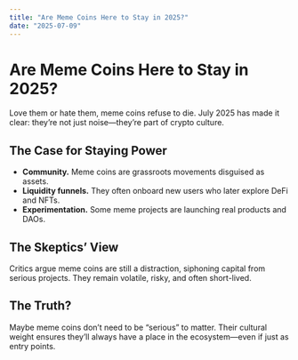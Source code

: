 ```yaml
---
title: "Are Meme Coins Here to Stay in 2025?"
date: "2025-07-09"
---
```


# Are Meme Coins Here to Stay in 2025?

Love them or hate them, meme coins refuse to die. July 2025 has made it clear: they’re not just noise—they’re part of crypto culture.

## The Case for Staying Power

- **Community.** Meme coins are grassroots movements disguised as assets.  
- **Liquidity funnels.** They often onboard new users who later explore DeFi and NFTs.  
- **Experimentation.** Some meme projects are launching real products and DAOs.  

## The Skeptics’ View

Critics argue meme coins are still a distraction, siphoning capital from serious projects. They remain volatile, risky, and often short-lived.

## The Truth?

Maybe meme coins don’t need to be “serious” to matter. Their cultural weight ensures they’ll always have a place in the ecosystem—even if just as entry points.